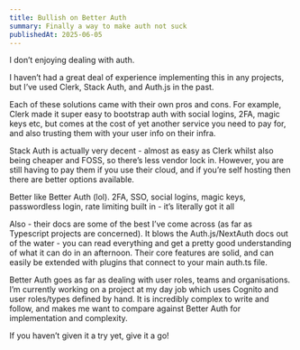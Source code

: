 ```yaml
---
title: Bullish on Better Auth
summary: Finally a way to make auth not suck
publishedAt: 2025-06-05
---
```


I don’t enjoying dealing with auth.&#x20;

I haven’t had a great deal of experience implementing this in any projects, but I’ve used Clerk, Stack Auth, and Auth.js in the past.&#x20;

Each of these solutions came with their own pros and cons. For example, Clerk made it super easy to bootstrap auth with social logins, 2FA, magic keys etc, but comes at the cost of yet another service you need to pay for, and also trusting them with your user info on their infra.&#x20;

Stack Auth is actually very decent - almost as easy as Clerk whilst also being cheaper and FOSS, so there’s less vendor lock in. However, you are still having to pay them if you use their cloud, and if you’re self hosting then there are better options available.&#x20;

Better like Better Auth (lol). 2FA, SSO, social logins, magic keys, passwordless login, rate limiting built in - it’s literally got it all &#x20;

Also - their docs are some of the best I’ve come across (as far as Typescript projects are concerned). It blows the Auth.js/NextAuth docs out of the water - you can read everything and get a pretty good understanding of what it can do in an afternoon. Their core features are solid, and can easily be extended with plugins that connect to your main auth.ts file.&#x20;

Better Auth goes as far as dealing with user roles, teams and organisations. I’m currently working on a project at my day job which uses Cognito and user roles/types defined by hand. It is incredibly complex to write and follow, and makes me want to compare against Better Auth for implementation and complexity.&#x20;

If you haven’t given it a try yet, give it a go!
